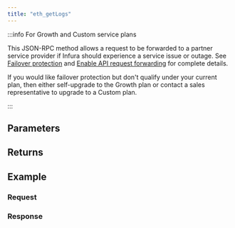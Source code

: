 ```yaml
---
title: "eth_getLogs"
---
```




<Description />

:::info For Growth and Custom service plans

This JSON-RPC method allows a request to be forwarded to a partner service provider if Infura should
experience a service issue or outage. See [Failover protection](../../../concepts/failover-protection.md)
and [Enable API request forwarding](../../../how-to/enable-api-forwarding.md)
for complete details.

If you would like failover protection but don't qualify under your current plan, then either
self-upgrade to the Growth plan or contact a sales representative to upgrade to a Custom plan.

:::

## Parameters


<Params />

## Returns


<Returns />

## Example


<Example />

### Request


<Request />

### Response


<Response />
